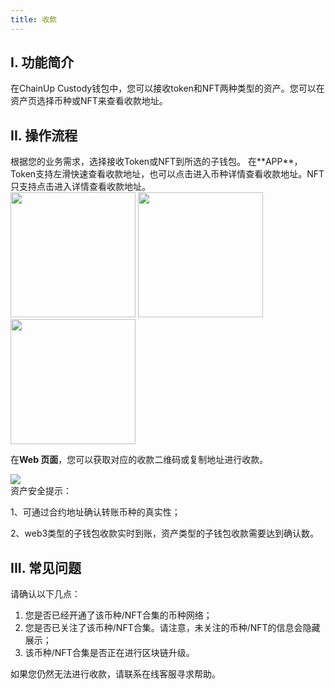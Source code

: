 ```yaml
---
title: 收款
---
```


## I. 功能简介

在ChainUp Custody钱包中，您可以接收token和NFT两种类型的资产。您可以在资产页选择币种或NFT来查看收款地址。

## II. 操作流程

<Steps>
<Step title="选择接收的资产类型">
根据您的业务需求，选择接收Token或NFT到所选的子钱包。
</Step>
<Step title="查看收款地址">
在**APP**，Token支持左滑快速查看收款地址，也可以点击进入币种详情查看收款地址。NFT只支持点击进入详情查看收款地址。
<div className="w-full flex items-center justify-center">
    <CardGroup cols={3}>
    <img src="/images/user-guide/receive1cn.png" width="200"/>
   <img src="/images/user-guide/receive2cn.png" width="200"/>
   <img src="/images/user-guide/receive3cn.png" width="200"/>
    </CardGroup>
</div>


在**Web 页面**，您可以获取对应的收款二维码或复制地址进行收款。
<div className="w-full flex items-center justify-center">
    <img src="/images/user-guide/receive4cn.png" />
</div>
</Step>
</Steps>

<Tip>
资产安全提示：

1、可通过合约地址确认转账币种的真实性；

2、web3类型的子钱包收款实时到账，资产类型的子钱包收款需要达到确认数。
</Tip>

## III. 常见问题

<Accordion title="为什么我无法发起某币种/NFT合集的收款？">
请确认以下几点：

1. 您是否已经开通了该币种/NFT合集的币种网络；
2. 您是否已关注了该币种/NFT合集。请注意，未关注的币种/NFT的信息会隐藏展示；
3. 该币种/NFT合集是否正在进行区块链升级。

如果您仍然无法进行收款，请联系在线客服寻求帮助。
</Accordion>
